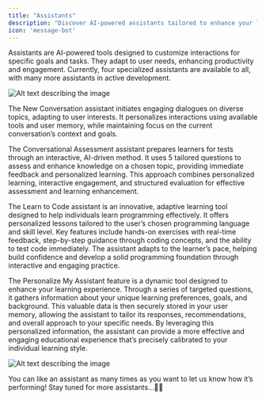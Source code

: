 ```yaml
---
title: "Assistants"
description: "Discover AI-powered assistants tailored to enhance your learning and productivity."
icon: 'message-bot'
---
```



Assistants are AI-powered tools designed to customize interactions for specific goals and tasks. They adapt to user needs, enhancing productivity and engagement. Currently, four specialized assistants are available to all, with many more assistants in active development.

![Alt text describing the image](https://placeholdit.com/1000x600/fcefff/c0a1e6)

The New Conversation assistant initiates engaging dialogues on diverse topics, adapting to user interests. It personalizes interactions using available tools and user memory, while maintaining focus on the current conversation’s context and goals.

The Conversational Assessment assistant prepares learners for tests through an interactive, AI-driven method. It uses 5 tailored questions to assess and enhance knowledge on a chosen topic, providing immediate feedback and personalized learning. This approach combines personalized learning, interactive engagement, and structured evaluation for effective assessment and learning enhancement.

The Learn to Code assistant is an innovative, adaptive learning tool designed to help individuals learn programming effectively. It offers personalized lessons tailored to the user’s chosen programming language and skill level. Key features include hands-on exercises with real-time feedback, step-by-step guidance through coding concepts, and the ability to test code immediately. The assistant adapts to the learner’s pace, helping build confidence and develop a solid programming foundation through interactive and engaging practice.

The Personalize My Assistant feature is a dynamic tool designed to enhance your learning experience. Through a series of targeted questions, it gathers information about your unique learning preferences, goals, and background. This valuable data is then securely stored in your user memory, allowing the assistant to tailor its responses, recommendations, and overall approach to your specific needs. By leveraging this personalized information, the assistant can provide a more effective and engaging educational experience that’s precisely calibrated to your individual learning style.

![Alt text describing the image](https://placeholdit.com/1000x600/fcefff/c0a1e6)

You can like an assistant as many times as you want to let us know how it’s performing!
Stay tuned for more assistants…🚀📝


